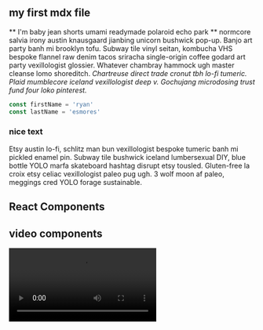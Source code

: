 
<section className="mdx-page">

## my first mdx file

** I'm baby jean shorts umami readymade polaroid echo park ** normcore salvia irony austin knausgaard jianbing unicorn bushwick pop-up. Banjo art party banh mi brooklyn tofu. Subway tile vinyl seitan, kombucha VHS bespoke flannel raw denim tacos sriracha single-origin coffee godard art party vexillologist glossier. Whatever chambray hammock ugh master cleanse lomo shoreditch. _Chartreuse direct trade cronut tbh lo-fi tumeric. Plaid mumblecore iceland vexillologist deep v. Gochujang microdosing trust fund four loko pinterest._

<div className="code">

```js
const firstName = 'ryan'
const lastName = 'esmores'
```

</div>

<div className="nice-text">

<h3>nice text </h3>

<FiInfo className="nice-text-icon"></FiInfo>

Etsy austin lo-fi, schlitz man bun vexillologist bespoke tumeric banh mi pickled enamel pin. Subway tile bushwick iceland lumbersexual DIY, blue bottle YOLO marfa skateboard hashtag disrupt etsy tousled. Gluten-free la croix etsy celiac vexillologist paleo pug ugh. 3 wolf moon af paleo, meggings cred YOLO forage sustainable.

</div>

<h2> React Components </h2>

<Counter />

<LikeButton />

<h2>video components</h2>
<RegVideo />
<Video src="https://www.youtube.com/embed/xzfbLcXj518" />
<h2>regular heading</h2>
<h2 title="true">title heading</h2>

<Link to="/posts" className="btn center-btn">
  all posts
</Link>

</section >
